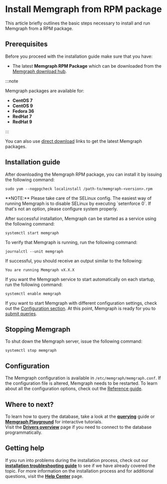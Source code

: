 
# Install Memgraph from RPM package

This article briefly outlines the basic steps necessary to install and run
Memgraph from a RPM package.


<BackwardCompatibilityWarning/>

## Prerequisites

Before you proceed with the installation guide make sure that you have:
* The latest **Memgraph RPM Package** which can be downloaded from the
  [Memgraph download hub](https://memgraph.com/download/).

:::note

Memgraph packages are available for:
- **CentOS 7**
- **CentOS 9**
- **Fedora 36**
- **RedHat 7**
- **RedHat 9**

:::

You can also use [direct download](../direct-download-links.md) links to get the
latest Memgraph packages. 

## Installation guide

After downloading the Memgraph RPM package, you can install it by issuing the
following command:

```console
sudo yum --nogpgcheck localinstall /path-to/memgraph-<version>.rpm
```

<Callout type="info">
**NOTE:** Please take care of the SELinux config. The easiest way of
running Memgraph is to disable SELinux by executing `setenforce 0`. If that's
not an option, please configure system properly.
</Callout>

After successful installation, Memgraph can be started as a service using the
following command:

```console
systemctl start memgraph
```

To verify that Memgraph is running, run the following command:

```console
journalctl --unit memgraph
```

If successful, you should receive an output similar to the following:

```console
You are running Memgraph vX.X.X
```

If you want the Memgraph service to start automatically on each startup, run the
following command:

```console
systemctl enable memgraph
```

If you want to start Memgraph with different configuration settings, check out
the [Configuration section](#configuration). At this point, Memgraph is ready for you
to [submit queries](/connect-to-memgraph/overview.mdx).

## Stopping Memgraph

To shut down the Memgraph server, issue the following command:

```console
systemctl stop memgraph
```

## Configuration

The Memgraph configuration is available in `/etc/memgraph/memgraph.conf`. If the
configuration file is altered, Memgraph needs to be restarted. To learn about
all the configuration options, check out the [Reference
guide](/reference-guide/configuration.md).

## Where to next?

To learn how to query the database, take a look at the
**[querying](/connect-to-memgraph/overview.mdx)** guide or **[Memgraph
Playground](https://playground.memgraph.com/)** for interactive tutorials.<br/>
Visit the **[Drivers overview](/connect-to-memgraph/drivers/overview.md)**
page if you need to connect to the database programmatically.

## Getting help

If you run into problems during the installation process, check out our
**[installation troubleshooting
guide](/installation/linux/linux-installation-troubleshooting.md)** to see if we
have already covered the topic. For more information on the installation process
and for additional questions, visit the **[Help Center](/help-center)** page.
